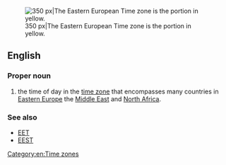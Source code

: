 [[Image:Time zones of Europe.svg|thumb|right|350 px|The Eastern European Time zone is the portion in yellow.]]
==English==
{{wikipedia}}

===Proper noun===
{{en-proper noun|head=[[eastern|Eastern]] [[European]] [[time|Time]]}}

# the time of day in the [[time zone]] that encompasses many countries in [[Eastern Europe]] the [[Middle East]] and [[North Africa]].

===See also===
* [[EET]]
* [[EEST]]

[[Category:en:Time zones]]